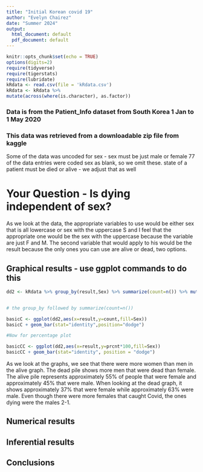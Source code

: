```yaml
---
title: "Initial Korean covid 19"
author: "Evelyn Chairez"
date: "Summer 2024"
output:
  html_document: default
  pdf_document: default
---
```


```r
knitr::opts_chunk$set(echo = TRUE)
options(digits=2)
require(tidyverse)
require(tigerstats)
require(lubridate)
kRdata <- read.csv(file = 'kRdata.csv')
kRdata <- kRdata %>%
mutate(across(where(is.character), as.factor))

```
### Data is from the Patient_Info dataset from South Korea 1 Jan to 1 May 2020
### This data was retrieved from a downloadable zip file from kaggle

Some of the data was uncoded for sex - sex must be just male or female
77 of the data entries were coded sex  as blank, so we omit these.
state of a patient must be died or alive - we adjust that as well   
  
# Your Question - Is dying independent of sex?
  
  As we look at the data, the appropriate variables to use would be either sex that is all lowercase or sex with the uppercase S and I feel that the appropriate one would be the sex with the uppercase because the variable are just F and M. The second variable that would apply to his would be the result because the only ones you can use are alive or dead, two options. 




## Graphical results - use ggplot commands to do this  
```r
dd2 <- kRdata %>% group_by(result,Sex) %>% summarize(count=n()) %>% mutate(prcnt=count/sum(count))


# the group_by followed by summarize(count=n())

basicC <- ggplot(dd2,aes(x=result,y=count,fill=Sex))
basicC + geom_bar(stat="identity",position="dodge")

#Now for percentage plot

basicCC <- ggplot(dd2,aes(x=result,y=prcnt*100,fill=Sex)) 
basicCC + geom_bar(stat="identity", position = "dodge")
```
  
As we look at the graphs, we see that there were more women than men in the alive graph. The dead pile shows more men that were dead than female. The alive pile represents approximately 55% of people that were female and approximately 45% that were male. When looking at the dead graph, it shows approximately 37% that were female while approximately 63% were male. Even though there were more females that caught Covid, the ones dying were the males 2-1. 
  

  
## Numerical results


## Inferential results 




## Conclusions

